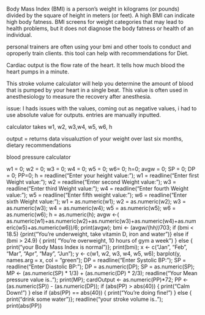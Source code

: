 Body Mass Index (BMI) is a person’s weight in kilograms (or pounds) divided by the square of height in meters (or feet). A high BMI can indicate high body fatness. BMI screens for weight categories that may lead to health problems, but it does not diagnose the body fatness or health of an individual.

personal trainers are often using your bmi and other tools to conduct and oproperly train clients. this tool can help with recommendations for Diet. 

Cardiac output is the flow rate of the heart. It tells how much blood the heart pumps in a minute.

This stroke volume calculator will help you determine the amount of blood that is pumped by your heart in a single beat. This value is often used in anesthesiology to measure the recovery after anesthesia. 

issue: I hads issues with  the values, coming out as negative values, i had to use absolute value for outputs. entries are manually inputted.

calculator takes w1, w2, w3,w4, w5, w6, h

output = returns data visualuztion of your weight over last six months, dietary recommendations 

blood pressure calculator 


w1 = 0; w2 = 0; w3 = 0; w4 = 0; w5 = 0; w6= 0; h=0; avgw = 0; SP = 0; DP = 0; PP=0;                                        h = readline("Enter your height value: ");                                           w1 = readline("Enter first Weight value: ");                                           w2 = readline("Enter second Weight value: ");                                             w3 = readline("Enter third Weight value: ");                                         w4 = readline("Enter fourth Weight value: ");                                            w5 = readline("Enter fifth weight value: ");                                              w6 = readline("Enter sixth Weight value: ");                                     w1 = as.numeric(w1); w2 = as.numeric(w2); w3 = as.numeric(w3); w4 = as.numeric(w4); w5 = as.numeric(w5); w6 = as.numeric(w6); h = as.numeric(h);                                                    avgw <-( as.numeric(w1)+as.numeric(w2)+as.numeric(w3)+as.numeric(w4)+as.numeric(w5)+as.numeric(w6))/6;  print(avgw);  bmi <- (avgw/(h*h))*703; if (bmi < 18.5) {print("You're underweight, take vitamin D, iron and water")} else if (bmi > 24.9) { print( "You're overweight, 10 hours of gym a week") } else { print("your Body Mass Index is normal")};    print(bmi); x <- c("Jan", "Feb", "Mar", "Apr", "May", "Jun"); y <- c(w1, w2, w3, w4, w5, w6); barplot(y, names.arg = x, col = "green"); DP = readline("Enter Systolic BP: "); SP = readline("Enter Diastolic BP: "); DP = as.numeric(DP); SP = as.numeric(SP);  MP <- (as.numeric(SP) * 1/3) + (as.numeric(DP) * 2/3); readline("Your Mean pressure value is.. "); print(MP); cardOutput <- as.numeric(PP)*72; PP <- (as.numeric(SP)) - (as.numeric(DP)); if (abs(PP) > abs(40)) {  print("Calm Down!") } else if (abs(PP) == abs(40)) {  print("You're doing fine!") } else {  print("drink some water")}; readline("your stroke volume is.."); print(abs(PP))

